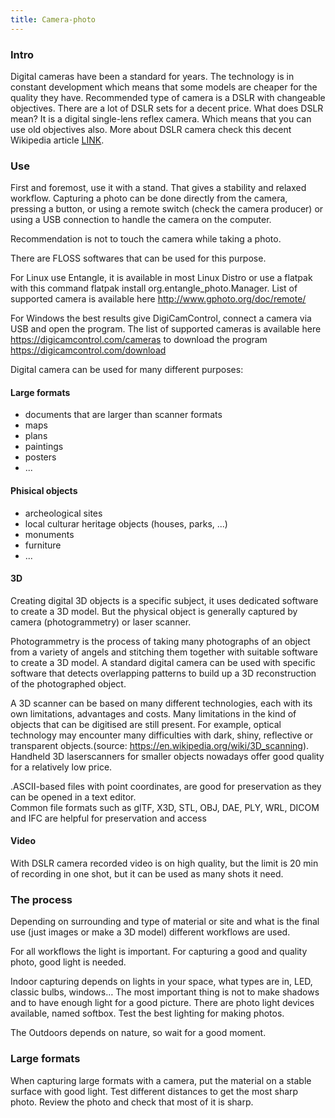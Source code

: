 ```yaml
---
title: Camera-photo
---
```


### Intro
Digital cameras have been a standard for years. The technology is in constant development which means that some models are cheaper for the quality they have. Recommended type of camera is a DSLR with changeable objectives. There are a lot of DSLR sets for a decent price. What does DSLR mean? It is a digital single-lens reflex camera. Which means that you can use old objectives also. More about DSLR camera check this decent Wikipedia article <a href="https://en.wikipedia.org/wiki/Digital_single-lens_reflex_camera" target="_blank">LINK</a>.

### Use
First and foremost, use it with a stand. That gives a stability and relaxed workflow. 
Capturing a photo can be done directly from the camera, pressing a button, or using a remote switch (check the camera producer) or using a USB connection to handle the camera on the computer. 

Recommendation is not to touch the camera while taking a photo.

There are FLOSS softwares that can be used for this purpose. 

For Linux use Entangle, it is available in most Linux Distro or use a flatpak with this command flatpak install org.entangle_photo.Manager. List of supported camera is available here http://www.gphoto.org/doc/remote/ 

For Windows the best results give DigiCamControl, connect a camera via USB and open the program. The list of supported cameras is available here https://digicamcontrol.com/cameras to download the program https://digicamcontrol.com/download 

Digital camera can be used for many different purposes:

#### Large formats
- documents that are larger than scanner formats
- maps
- plans
- paintings
- posters
- ...

#### Phisical objects
- archeological sites
- local culturar heritage objects (houses, parks, ...)
- monuments
- furniture
- ...

#### 3D
Creating digital 3D objects is a specific subject, it uses dedicated software to create a 3D model. But the physical object is generally captured by camera (photogrammetry) or laser scanner.

Photogrammetry is the process of taking many photographs of an object from a variety of angels and stitching them together with suitable software to create a 3D model. A standard digital camera can be used with specific software that detects overlapping patterns to build up a 3D reconstruction of the photographed object.

A 3D scanner can be based on many different technologies, each with its own limitations, advantages and costs. Many limitations in the kind of objects that can be digitised are still present. For example, optical technology may encounter many difficulties with dark, shiny, reflective or transparent objects.(source: https://en.wikipedia.org/wiki/3D_scanning). Handheld 3D laserscanners for smaller objects nowadays offer good quality for a relatively low price.   

.ASCII-based files with point coordinates, are good for preservation as they can be opened in a text editor.  
Common file formats such as glTF, X3D, STL, OBJ, DAE, PLY, WRL, DICOM and IFC are helpful for preservation and access

#### Video
With DSLR camera recorded video is on high quality, but the limit is 20 min of recording in one shot, but it can be used as many shots it need.

### The process 
Depending on surrounding and type of material or site and what is the final use (just images or make a 3D model) different workflows are used.

For all workflows the light is important. For capturing a good and quality photo, good light is needed.

Indoor capturing depends on lights in your space, what types are in, LED, classic bulbs, windows… The most important thing is not to make shadows and to have enough light for a good picture. There are photo light devices available, named softbox. Test the best lighting for making photos.

The Outdoors depends on nature, so wait for a good moment.

### Large formats

When capturing large formats with a camera, put the material on a stable surface with good light. Test different distances to get the most sharp photo.  Review the photo and check that most of it is sharp.

